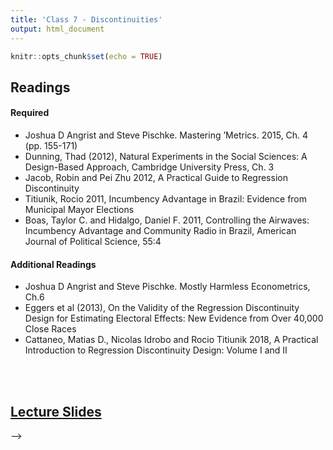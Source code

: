 ```yaml
---
title: 'Class 7 - Discontinuities'
output: html_document
---
```


```r
knitr::opts_chunk$set(echo = TRUE)
```

## Readings
#### Required
- Joshua D Angrist and Steve Pischke. Mastering 'Metrics. 2015, Ch. 4 (pp. 155-171)
- Dunning, Thad (2012), Natural Experiments in the Social Sciences: A Design-Based Approach, Cambridge University Press, Ch. 3
- Jacob, Robin and Pei Zhu 2012, A Practical Guide to Regression Discontinuity
- Titiunik, Rocio 2011, Incumbency Advantage in Brazil: Evidence from Municipal Mayor Elections
- Boas, Taylor C. and Hidalgo, Daniel F. 2011, Controlling the Airwaves: Incumbency Advantage and Community Radio in Brazil, American Journal of Political Science, 55:4
<!-- - **[Joshua D Angrist and Steve Pischke. Mastering 'Metrics. 2015, Ch. 4 (pp. 155-171)](Classes/Class_7/Readings/Angrist and Pischke Ch. 4.pdf)** -->
<!-- - **[Dunning, Thad (2012), Natural Experiments in the Social Sciences: A Design-Based Approach, Cambridge University Press, Ch. 3](Classes/Class_7/Readings/Dunning_Ch3.pdf)** -->
<!-- - **[Jacob, Robin and Pei Zhu 2012, A Practical Guide to Regression Discontinuity](Classes/Class_7/Readings/RDD Practical Guide.pdf)** -->
<!-- - **[Titiunik, Rocio 2011, Incumbency Advantage in Brazil: Evidence from Municipal Mayor Elections](Classes/Class_7/Replication/Titiunik_2011.pdf)** -->
<!-- - **[Boas, Taylor C. and Hidalgo, Daniel F. 2011, Controlling the Airwaves: Incumbency Advantage and Community Radio in Brazil, American Journal of Political Science, 55:4](Classes/Class_7/Readings/Boas and Hidalgo 2011.pdf)** -->

#### Additional Readings
- Joshua D Angrist and Steve Pischke. Mostly Harmless Econometrics, Ch.6
- Eggers et al (2013), On the Validity of the Regression Discontinuity Design for Estimating Electoral Effects: New Evidence from Over 40,000 Close Races
- Cattaneo, Matias D., Nicolas Idrobo and Rocio Titiunik 2018, A Practical Introduction to Regression Discontinuity Design: Volume I and II
<!-- - [Joshua D Angrist and Steve Pischke. Mostly Harmless Econometrics, Ch.6 ](Classes/Class_7/Readings/Angrist_Pischke_Ch6.pdf) -->
<!-- - [Eggers et al (2013), On the Validity of the Regression Discontinuity Design for Estimating Electoral Effects: New Evidence from Over 40,000 Close Races](Classes/Class_7/Readings/Eggers et al on RDD elections.pdf) -->
<!-- - [Cattaneo, Matias D., Nicolas Idrobo and Rocio Titiunik 2018, A Practical Introduction to Regression Discontinuity Design: Volume I](Classes/Class_7/Readings/Cattaneo et al Practical Guide to RDD VOl I.pdf) and [Volume II](Classes/Class_7/Readings/Cattaneo et al Practical Guide to RDD VOl II.pdf) -->

<br> </br>

## [Lecture Slides](Classes/Class_7/Slides_RDD_v1.pdf) 

<!-- ## [Lab Exercise to Complete during Class](Classes/Class_7/Lab Exercise/Exercise_RD_v6.pdf) -->
<!--   - [Suggested Responses](Classes/Class_7/Lab Exercise/Exercise_RD_v6_Suggested_Responses.pdf) -->

<!-- ## Replication Exercise -->
<!--  - [Exercise](Classes/Class_7/Replication/Replication_Discontinuities_v2_v2.pdf)  -->
<!--  - Paper: Titiunik, Rocio 2011, Incumbency Advantage in Brazil: Evidence from Municipal Mayor Elections -->

<!--  <!-- - [Paper: Titiunik, Rocio 2011, Incumbency Advantage in Brazil: Evidence from Municipal Mayor Elections](Classes/Class_7/Replication/Titiunik_2011.pdf)  --> -->
<!--  - [Electoral Data](Classes/Class_7/Replication/Electoral_data.csv)  -->
<!--  - [Suggested Responses](Classes/Class_7/Replication/Replication_Discontinuities_v2_Suggested_Responses_v2.pdf) -->




